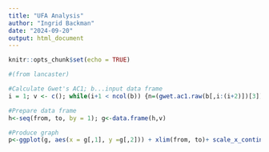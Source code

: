 ```yaml
---
title: "UFA Analysis"
author: "Ingrid Backman"
date: "2024-09-20"
output: html_document
---
```


```r
knitr::opts_chunk$set(echo = TRUE)
```

```r
#(from lancaster)

#Calculate Gwet's AC1; b...input data frame
i = 1; v <- c(); while(i+1 < ncol(b)) {n=(gwet.ac1.raw(b[,i:(i+2)])[3]);v<- c(v, n); i= i+1; }

#Prepare data frame
h<-seq(from, to, by = 1); g<-data.frame(h,v)

#Produce graph
p<-ggplot(g, aes(x = g[,1], y =g[,2])) + xlim(from, to)+ scale_x_continuous(breaks = seq(from, to, by = 10)) + geom_point()  + xlab("Time") + ylab("AC1"); p + stat_smooth(method = "gam", formula = y ~ s(x, bs = "cr", fx=FALSE, k =10), size = 1, fill="#707070", level = 0.95 )+ stat_smooth(method = "gam", formula = y ~ s(x, bs = "cr", fx=FALSE, k =10), size = 1, fill="#FFFF00", level = 0.99)
```


